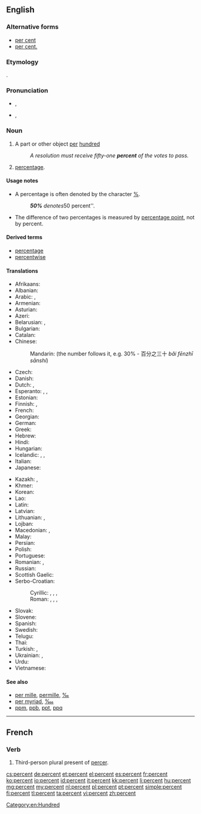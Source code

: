==English==

===Alternative forms===
* [[per cent]] {{qualifier|mostly UK}}
* [[per cent.]] {{qualifier|archaic}}

===Etymology===
{{etyl|la}} {{term|per centum||for every hundred|lang=la}}.

===Pronunciation===
* {{a|UK}} {{IPA|/pəˈsɛnt/}}, {{X-SAMPA|/p@"sEnt/}}
* {{a|US}} {{IPA|/pɜɹ.sɛnt/}}, {{X-SAMPA|/p3r.sEnt/}}
*: {{audio|en-us-percent.ogg|Audio (US)}}

===Noun===
{{en-noun|percent|pl2=percents}}

# A part or other object [[per]] [[hundred]]
#: ''A resolution must receive fifty-one '''percent''' of the votes to pass.''
# [[percentage]].

====Usage notes====
* A percentage is often denoted by the character [[%]].
*: '''''50%''' denotes ''50 percent''.

* The difference of two percentages is measured by [[percentage point]], not by percent.

====Derived terms====
* [[percentage]]
* [[percentwise]]

====Translations====
{{trans-top|a part or other object per hundred}}
* Afrikaans: {{t-|af|persent}}
* Albanian: {{t-|sq|përqind|xs=Albanian}}
* Arabic: {{t-|ar|في المائة|tr=fi 'l-míʾa}},  {{t-|ar|بالمائة|tr=bi-'l-míʾa}}
* Armenian: {{t-|hy|տոկոս|tr=tokos}}
* Asturian: {{t-|ast|por cientu}}
* Azeri: {{t-|az|faiz|xs=Azeri}}
* Belarusian: {{t-|be|працэнт|m|tr=pracént|sc=Cyrl}}, {{t-|be|адсотак|m|tr=adsótak|sc=Cyrl}}
* Bulgarian: {{t+|bg|процент|tr=procént}}
* Catalan: {{t-|ca|per cent}}
* Chinese:
*: Mandarin: {{t|cmn|百分之|alt=百分之...|tr=bǎi fēnzhī...|sc=Hani}} (the number follows it, e.g. 30% - 百分之三十 ''bǎi fēnzhī sānshí'')
* Czech: {{t+|cs|procento|n}}
* Danish: {{t-|da|procent}}
* Dutch: {{t+|nl|procent|n}}, {{t+|nl|percent|n}}
* Esperanto: {{t-|eo|procento|xs=Esperanto}}, {{t-|eo|pocento|xs=Esperanto}}, {{t-|eo|elcento|xs=Esperanto}}
* Estonian: {{t-|et|protsent}}
* Finnish: {{t+|fi|prosentti}},  {{t-|fi|sadasosa}}
* French: {{t+|fr|pourcent|m}}
* Georgian: {{t-|ka|პროცენტი|tr=proc'enti|sc=Geor}}
* German: {{t+|de|Prozent|n}}
* Greek: {{t+|el|τοις εκατό|tr=tois ekató}}
* Hebrew: {{t+|he|אחוז|tr=akhúz|sc=Hebr}}
* Hindi: {{t-|hi|फ़ीसदी|tr=fīsadī|xs=Hindi}}
* Hungarian: {{t+|hu|százalék}}
* Icelandic: {{t+|is|hundraðshluti|m}}, {{t-|is|prósenta|f}}, {{t-|is|hundraðstala|f}}
* Italian: {{t+|it|per cento}}
* Japanese: {{t-|ja|パーセント|tr=pāsento}}
{{trans-mid}}
* Kazakh: {{t|kk|пайыз|tr=payız|sc=Cyrl}}, {{t|kk|процент|tr=procent|sc=Cyrl}}
* Khmer: {{t-|km|ភាគរយ|tr=pʰiek rɔɔy|sc=Khmr}}
* Korean: {{t+|ko|퍼센트|tr=peosenteu|sc=Kore}}
* Lao: {{t-|lo|ເປີເຊັນ|tr=pə̀ːsén|sc=Laoo}}
* Latin: {{t-|la|per centum}}
* Latvian: {{t-|lv|procents|m}}
* Lithuanian: {{t-|lt|nuošimtis}}, {{t-|lt|procentas|m}}
* Lojban: {{t|jbo|ce'i}}
* Macedonian: {{t-|mk|насто|tr=násto}},  {{t-|mk|процент|tr=procént}}
* Malay: {{t-|ms|peratus}}
* Persian: {{t+|fa|درصد|tr=darsad|sc=fa-Arab}}
* Polish: {{t+|pl|procent|m}}
* Portuguese: {{t-|pt|percento}}
* Romanian: {{t+|ro|procent|n}}, {{t-|ro|la sută}}
* Russian: {{t+|ru|процент|m|tr=procént}}
* Scottish Gaelic: {{t-|gd|às a' cheud|xs=Scottish Gaelic}}
* Serbo-Croatian:
*: Cyrillic: {{t-|sh|посто}}, {{t-|sh|одсто}}, {{t-|sh|постотак}}, {{t-|sh|проценат}}
*: Roman: {{t-|sh|posto}}, {{t-|sh|odsto}}, {{t-|sh|postotak}}, {{t-|sh|procenat}}
* Slovak: {{t-|sk|percento|n}}
* Slovene: {{t-|sl|odstotek|m}}
* Spanish: {{t-|es|por ciento}}
* Swedish: {{t+|sv|procent|c}}
* Telugu: {{t-|te|శాతం|tr=śataṁ}}
* Thai: {{t-|th|เปอร์เซ็นต์|tr=bper-sen|sc=Thai}}
* Turkish: {{t+|tr|faiz}}, {{t+|tr|yüzde}}
* Ukrainian: {{t-|uk|відсоток|m|tr=vidsótok|sc=Cyrl}}, {{t+|uk|процент|m|tr=procént|sc=Cyrl}}
* Urdu: {{t-|ur|جیصدی|tr=fīṣadī|xs=Urdu}}
* Vietnamese: {{t+|vi|phần trăm}}
{{trans-bottom}}

====See also====
* [[per mille]], [[permille]], [[‰]]
* [[per myriad]], [[‱]]
* [[ppm]], [[ppb]], [[ppt]], [[ppq]]
{{typography marks}}

[[Category:en:Hundred]]

----

==French==

===Verb===
{{head|fr|verb form}}

# Third-person plural present of [[percer]].

[[cs:percent]]
[[de:percent]]
[[et:percent]]
[[el:percent]]
[[es:percent]]
[[fr:percent]]
[[ko:percent]]
[[io:percent]]
[[id:percent]]
[[it:percent]]
[[kk:percent]]
[[li:percent]]
[[hu:percent]]
[[mg:percent]]
[[my:percent]]
[[nl:percent]]
[[pl:percent]]
[[pt:percent]]
[[simple:percent]]
[[fi:percent]]
[[tl:percent]]
[[ta:percent]]
[[vi:percent]]
[[zh:percent]]